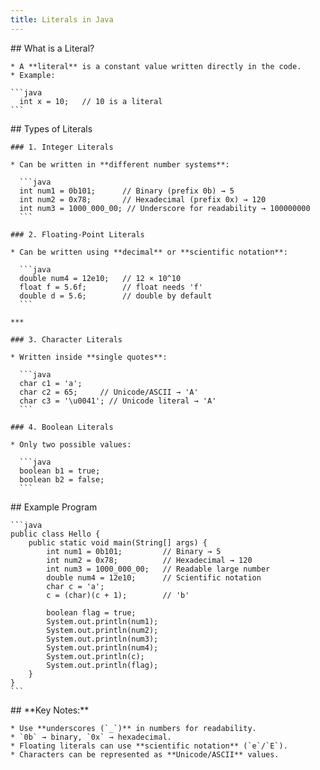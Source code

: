 ```yaml
---
title: Literals in Java
---
```


<Steps>
  <Step>
    ## What is a Literal?

    * A **literal** is a constant value written directly in the code.
    * Example:

    ```java
      int x = 10;   // 10 is a literal
    ```
  </Step>

  <Step>
    ## Types of Literals

    ### 1. Integer Literals

    * Can be written in **different number systems**:

      ```java
      int num1 = 0b101;      // Binary (prefix 0b) → 5
      int num2 = 0x78;       // Hexadecimal (prefix 0x) → 120
      int num3 = 1000_000_00; // Underscore for readability → 100000000
      ```

    ### 2. Floating-Point Literals

    * Can be written using **decimal** or **scientific notation**:

      ```java
      double num4 = 12e10;   // 12 × 10^10
      float f = 5.6f;        // float needs 'f'
      double d = 5.6;        // double by default
      ```

    ***

    ### 3. Character Literals

    * Written inside **single quotes**:

      ```java
      char c1 = 'a';
      char c2 = 65;     // Unicode/ASCII → 'A'
      char c3 = '\u0041'; // Unicode literal → 'A'
      ```

    ### 4. Boolean Literals

    * Only two possible values:

      ```java
      boolean b1 = true;
      boolean b2 = false;
      ```
  </Step>

  <Step>
    ## Example Program

    ```java
    public class Hello {
        public static void main(String[] args) {
            int num1 = 0b101;         // Binary → 5
            int num2 = 0x78;          // Hexadecimal → 120
            int num3 = 1000_000_00;   // Readable large number
            double num4 = 12e10;      // Scientific notation
            char c = 'a';
            c = (char)(c + 1);        // 'b'

            boolean flag = true;
            System.out.println(num1);
            System.out.println(num2);
            System.out.println(num3);
            System.out.println(num4);
            System.out.println(c);
            System.out.println(flag);
        }
    }
    ```
  </Step>

  <Step>
    ## **Key Notes:**

    * Use **underscores (`_`)** in numbers for readability.
    * `0b` → binary, `0x` → hexadecimal.
    * Floating literals can use **scientific notation** (`e`/`E`).
    * Characters can be represented as **Unicode/ASCII** values.
  </Step>
</Steps>

